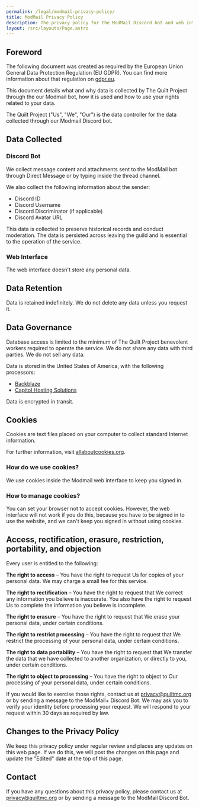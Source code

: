 ```yaml
---
permalink: /legal/modmail-privacy-policy/
title: ModMail Privacy Policy
description: The privacy policy for the ModMail Discord bot and web interface.
layout: /src/layouts/Page.astro
---
```


## Foreword

The following document was created as required by the European Union General Data Protection Regulation (EU GDPR).
You can find more information about that regulation on [gdpr.eu](https://gdpr.eu/).

This document details what and why data is collected by The Quilt Project through the our Modmail bot, how it is used and how to use your rights related to your data.

The Quilt Project ("Us", "We", "Our") is the data controller for the data collected through our Modmail Discord bot.

## Data Collected

### Discord Bot

We collect message content and attachments sent to the ModMail bot through Direct Message or by typing inside the thread channel.

We also collect the following information about the sender:
* Discord ID
* Discord Username
* Discord Discriminator (if applicable)
* Discord Avatar URL

This data is collected to preserve historical records and conduct moderation. The data is persisted across leaving the guild and is essential to the operation of the service.

### Web Interface

The web interface doesn't store any personal data.

## Data Retention

Data is retained indefinitely. We do not delete any data unless you request it.

## Data Governance

Database access is limited to the minimum of The Quilt Project benevolent workers required to operate the service. We do not share any data with third parties. We do not sell any data.

Data is stored in the United States of America, with the following processors:
- [Backblaze](https://www.backblaze.com)
- [Capitol Hosting Solutions](https://chs.gg)

Data is encrypted in transit.

## Cookies

Cookies are text files placed on your computer to collect standard Internet information.

For further information, visit [allaboutcookies.org](https://allaboutcookies.org).

### How do we use cookies?

We use cookies inside the Modmail web interface to keep you signed in.

### How to manage cookies?

You can set your browser not to accept cookies. However, the web interface will not work if you do this, because you have to be signed in to use the website, and we can't keep you signed in without using cookies.

## Access, rectification, erasure, restriction, portability, and objection

Every user is entitled to the following:

**The right to access** – You have the right to request Us for copies of your personal data.
We may charge a small fee for this service.

**The right to rectification** – You have the right to request that We correct any information
you believe is inaccurate. You also have the right to request Us to complete the information
you believe is incomplete.

**The right to erasure** – You have the right to request that We erase your personal data,
under certain conditions.

**The right to restrict processing** – You have the right to request that We restrict the
processing of your personal data, under certain conditions.

**The right to data portability** – You have the right to request that We transfer the data
that we have collected to another organization, or directly to you, under certain conditions.

**The right to object to processing** – You have the right to object to Our processing of
your personal data, under certain conditions.

If you would like to exercise those rights, contact us at [privacy@quiltmc.org](mailto:privacy@quiltmc.org)
or by sending a message to the ModMail+ Discord Bot.
We may ask you to verify your identity before processing your request.
We will respond to your request within 30 days as required by law.

## Changes to the Privacy Policy

We keep this privacy policy under regular review and places any updates on this web page.
If we do this, we will post the changes on this page and update the "Edited" date at the top of this page.

## Contact

If you have any questions about this privacy policy, please contact us at
[privacy@quiltmc.org](mailto:privacy@quiltmc.org) or by sending a message to the ModMail Discord Bot.
